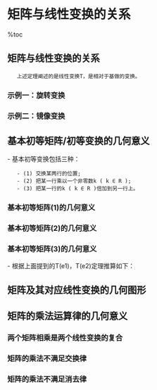 = 矩阵与线性变换的关系 =

%toc

== 矩阵与线性变换的关系 ==

{{http:pic/8-1.png}}
{{http:pic/8-2.png}}
{{http:pic/8-3.png}}

    上述定理阐述的是线性变换T，是相对于基做的变换。

=== 示例一：旋转变换 ===

{{http:pic/8-4.png}}
{{http:pic/8-4-1.png}}
{{http:pic/8-5.png}}

=== 示例二：镜像变换 ===

{{http:pic/8-6.png}}
{{http:pic/8-7.png}}

{{http:pic/8-8.png}}

== 基本初等矩阵/初等变换的几何意义 ==
- 基本初等变换包括三种：
    - (1) 交换某两行的位置;
    - (2) 把某一行乘以一个非零数k ( k ∈ R );
    - (3) 把某一行的k ( k ∈ R )倍加到另一行上。

{{http:pic/8-9-0.png}}
{{http:pic/8-9.png}}

=== 基本初等矩阵(1)的几何意义 ===
{{http:pic/8-10.png}}
{{http:pic/8-10-1.png}}

=== 基本初等矩阵(2)的几何意义 ===
{{http:pic/8-11.png}}
{{http:pic/8-11-1.png}}

=== 基本初等矩阵(3)的几何意义 ===

{{http:pic/8-12.png}}
{{http:pic/8-12-1.png}}

- 根据上面提到的T(e1)，T(e2)定理推算如下：
{{http:pic/8-12-2.png}}

{{http:pic/8-12-3.png}}
{{http:pic/8-12-4.png}}

== 矩阵及其对应线性变换的几何图形 ==
{{http:pic/8-13.png}}
{{http:pic/8-13-1.png}}
{{http:pic/8-13-2.png}}
{{http:pic/8-13-3.png}}
{{http:pic/8-13-4.png}}
{{http:pic/8-13-5.png}}
{{http:pic/8-13-6.png}}

== 矩阵的乘法运算律的几何意义 ==
=== 两个矩阵相乘是两个线性变换的复合 ===
{{http:pic/8-14.png}}
{{http:pic/8-14-1.png}}

=== 矩阵的乘法不满足交换律 ===
{{http:pic/8-14-2.png}}
{{http:pic/8-14-3.png}}

=== 矩阵的乘法不满足消去律 ===
{{http:pic/8-14-4.png}}
{{http:pic/8-14-5.png}}



